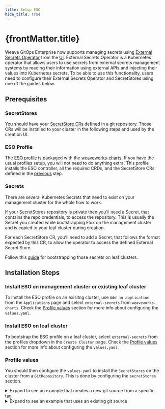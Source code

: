 ```yaml
---
title: Setup ESO
hide_title: true
---
```



<h1>
  {frontMatter.title} <TierLabel tiers="Enterprise" />
</h1>

Weave GitOps Enterprise now supports managing secrets using [External Secrets Operator](https://external-secrets.io/v0.8.1/) from the [UI](./manage-secrets-ui.mdx#external-secrets). External Secrets Operator is a Kubernetes operator that allows users to use secrets from external secrets management systems by reading their information using external APIs and injecting their values into Kubernetes secrets. To be able to use this functionality, users need to configure their External Secrets Operator and SecretStores using one of the guides below.

## Prerequisites

### SecretStores

You should have your [SecretStore CRs](https://external-secrets.io/v0.8.1/) defined in a git repository. Those CRs will be installed to your cluster in the following steps and used by the creation UI.

### ESO Profile

The [ESO profile](https://github.com/weaveworks/weave-gitops-profile-examples/tree/main/charts/external-secrets) is packaged with the [weaveworks-charts](https://github.com/weaveworks/weave-gitops-profile-examples). If you have the usual profiles setup, you will not need to do anything extra.
This profile installs the ESO controller, all the required CRDs, and the SecretStore CRs defined in the [previous](./#secretstores) step.

### Secrets

There are several Kubernetes Secrets that need to exist on your management cluster for the whole flow to work.

If your SecretStores repository is private then you'll need a Secret, that contains the repo credentials, to access the repository. This is usually the Secret you created while bootstrapping Flux on the management cluster and is copied to your leaf cluster during creation.

For each SecretStore CR, you'll need to add a Secret, that follows the format expected by this CR, to allow the operator to access the defined External Secret Store.

Follow this [guide](/secrets/bootstrapping-secrets.mdx) for bootstrapping those secrets on leaf clusters.

## Installation Steps

### Install ESO on management cluster or existing leaf cluster

To install the ESO profile on an exisitng cluster, use `Add an application` from the `Applications` page and select `external-secrets` from `weaveworks-charts`. Check the [Profile values](./#profile-values) section for more info about configuring the `values.yaml`.

### Install ESO on leaf cluster

To bootstrap the ESO profile on a leaf cluster, select `external-secrets` from the profiles dropdown in the `Create Cluster` page. Check the [Profile values](./#profile-values) section for more info about configuring the `values.yaml`.

### Profile values

You should then configure the `values.yaml` to install the `SecretStores` on the cluster from a `GitRepository`.
This is done by configuring the `secretStores` section.

<details>
<summary>Expand to see an example that creates a new git source from a specific tag</summary>

```yaml
secretStores:
  enabled: true
  url: ssh://git@github.com/github-owner/repo-name   # url for the git repository that contains the SecretStores
  tag: v1.0.0
  path: ./    # could be a path to the secrets dir or a kustomization.yaml file for the SecretStore in the GitRepository
  secretRef: my-pat   # the name of the Secret containing the repo credentials for private repositories
```
</details>

<details>
<summary>Expand to see an example that uses an existing git source</summary>

```yaml
secretStores:
  enabled: true
  sourceRef: # Specify the name for an existing GitSource reference
    kind: GitRepository
    name: flux-system
    namespace: flux-system
```
</details>
